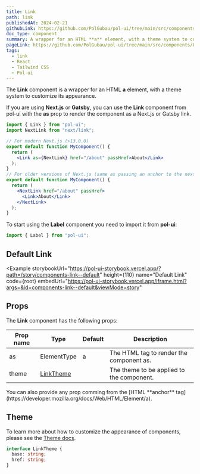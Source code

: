 ```yaml
---
title: Link
path: link
publishedAt: 2024-02-21
githubLink: https://github.com/PolGubau/pol-ui/tree/main/src/components/Link
doc_type: component
summary: A wrapper for an HTML **a** element, with a theme system to customize its appearance.
pageLink: https://github.com/PolGubau/pol-ui/tree/main/src/components/Link
tags:
  - link
  - React
  - Tailwind CSS
  - Pol-ui
---
```



The **Link** component is a wrapper for an HTML **a** element, with a theme system to customize its appearance.

If you are using **Next.js** or **Gatsby**, you can use the **Link** component from pol-ui with the **as** prop to render the component as a Next.js or Gatsby link.

```jsx
import { Link } from "pol-ui";
import NextLink from "next/link";

// For modern Next.js (>13.0.0)
export default function MyComponent() {
  return (
    <Link as={NextLink} href="/about" passHref>About</Link>
  );
}
// For older versions of Next.js (same as passing an anchor to the next unstyled link)
export default function MyComponent() {
  return (
    <NextLink href="/about" passHref>
      <Link>About</Link>
    </NextLink>
  );
}

```

To start using the **Label** component you need to import it from **pol-ui**:

```jsx
import { Label } from "pol-ui";
```

## Default Link

<Example
  storybookUrl="https://pol-ui-storybook.vercel.app/?path=/story/components-link--default"
  height={110}
  name="Default Link"
  code={root}
  embedUrl="https://pol-ui-storybook.vercel.app/iframe.html?args=&id=components-link--default&viewMode=story"
>
  <RootCode />
</Example>

## Props

The **Link** component has the following props:

| Prop name | Type                | Default | Description                               |
| --------- | ------------------- | ------- | ----------------------------------------- |
| as        | ElementType         | a       | The HTML tag to render the component as.  |
| theme     | [LinkTheme](#theme) |         | The theme to be applied to the component. |

<Callout emoji="💡">
  You can also provide any prop comming from the [HTML **anchor**
  tag](https://developer.mozilla.org/docs/Web/HTML/Element/a).
</Callout>

## Theme

To learn more about how to customize the appearance of components, please see the [Theme docs](/docs/theming).

```ts
interface LinkTheme {
  base: string;
  href: string;
}
```
